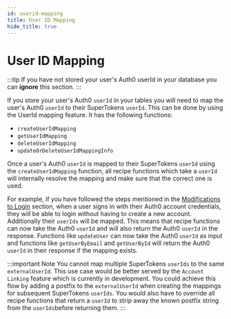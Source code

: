 ```yaml
---
id: userid-mapping
title: User ID Mapping
hide_title: true
---
```


# User ID Mapping

:::tip
If you have not stored your user's Auth0 userId in your database you can **ignore** this section.
:::

If you store your user's Auth0 `userId` in your tables you will need to map the user's Auth0 `userId` to their SuperTokens `userId`. This can be done by using the UserId mapping feature. It has the following functions:
- `createUserIdMapping`
- `getUserIdMapping`
- `deleteUserIdMapping`
- `updateOrDeleteUserIdMappingInfo`

Once a user's Auth0 `userId` is mapped to their SuperTokens `userId` using the `createUserIdMapping` function, all recipe functions which take a `userId` will internally resolve the mapping and make sure that the correct one is used.

For example, if you have followed the steps mentioned in the [Modifications to Login](./modifications-to-login) section, when a user signs in with their Auth0 account credentials, they will be able to login without having to create a new account. Additionally their `userIds` will be mapped. This means that recipe functions can now take the Auth0 `userId` and will also return the Auth0 `userId` in the response. Functions like `updateUser` can now take the Auth0 `userId` as input and functions like `getUserByEmail` and `getUserById` will return the Auth0 `userId` in their response if the mapping exists.

:::important Note
You cannot map multiple SuperTokens `userIds` to the same `externalUserId`. This use case would be better served by the `Account Linking` feature which is currently in development. You could achieve this flow by adding a postfix to the `externalUserId` when creating the mappings for subsequent SuperTokens `userIds`. You would also have to override all recipe functions that return a `userId` to strip away the known postfix string from the `userIds`before returning them.
:::
